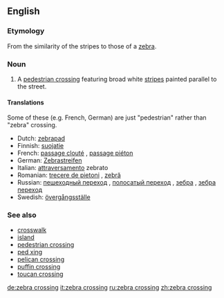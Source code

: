 ==English==

===Etymology===
From the similarity of the stripes to those of a [[zebra]].

===Noun===
{{en-noun|sg=[[zebra]] [[crossing]]}}

# A [[pedestrian crossing]] featuring broad white [[stripe]]s painted parallel to the street.

====Translations====

Some of these (e.g. French, German) are just "pedestrian" rather than "zebra" crossing.

*Dutch: [[zebrapad]] {{n}}
*Finnish: [[suojatie]]
*French: [[passage clouté]] {{m}}, [[passage piéton]] {{m}}
*German: [[Zebrastreifen]] {{m}}
*Italian: [[attraversamento]] zebrato {{m}}
*Romanian: [[trecere de pietoni]] {{f}}, [[zebră]] {{f}}
*Russian: [[пешеходный переход]] {{m}}, [[полосатый переход]] {{m}}, [[зебра]] {{f}}, [[зебра переход]] {{m}}
*Swedish: [[övergångsställe]]

===See also===
*[[crosswalk]]
*[[island]]
*[[pedestrian crossing]]
*[[ped xing]]
*[[pelican crossing]]
*[[puffin crossing]]
*[[toucan crossing]]

[[de:zebra crossing]]
[[it:zebra crossing]]
[[ru:zebra crossing]]
[[zh:zebra crossing]]